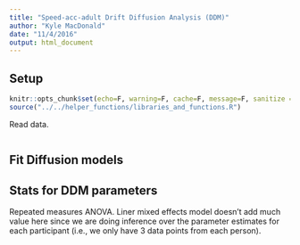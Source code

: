 ```yaml
---
title: "Speed-acc-adult Drift Diffusion Analysis (DDM)"
author: "Kyle MacDonald"
date: "11/4/2016"
output: html_document
---
```


## Setup

```r
knitr::opts_chunk$set(echo=F, warning=F, cache=F, message=F, sanitize = T)
source("../../helper_functions/libraries_and_functions.R")
```

Read data.

```r

```


## Fit Diffusion models

## Stats for DDM parameters

Repeated measures ANOVA. Liner mixed effects model doesn't add much value here since we are doing inference over the parameter estimates for each participant (i.e., we only have 3 data points from each person).